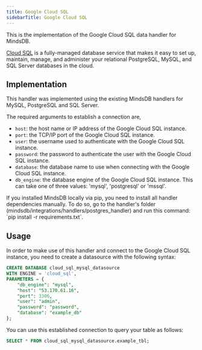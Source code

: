 ```yaml
---
title: Google Cloud SQL
sidebarTitle: Google Cloud SQL
---
```


This is the implementation of the Google Cloud SQL data handler for MindsDB.

[Cloud SQL](https://cloud.google.com/sql) is a fully-managed database service that makes it easy to set up, maintain, manage, and administer your relational PostgreSQL, MySQL, and SQL Server databases in the cloud.
## Implementation
This handler was implemented using the existing MindsDB handlers for MySQL, PostgreSQL and SQL Server.

The required arguments to establish a connection are,
* `host`: the host name or IP address of the Google Cloud SQL instance.
* `port`: the TCP/IP port of the Google Cloud SQL instance.
* `user`: the username used to authenticate with the Google Cloud SQL instance.
* `password`: the password to authenticate the user with the Google Cloud SQL instance.
* `database`: the database name to use when connecting with the Google Cloud SQL instance.
* `db_engine`: the database engine of the Google Cloud SQL instance. This can take one of three values: 'mysql', 'postgresql' or 'mssql'.


<Tip>
If you installed MindsDB locally via pip, you need to install all handler dependencies manually. To do so, go to the handler's folder (mindsdb/integrations/handlers/postgres_handler) and run this command: `pip install -r requirements.txt`.
</Tip>

## Usage

In order to make use of this handler and connect to the Google Cloud SQL instance, you need to create a datasource with the following syntax:

~~~~sql
CREATE DATABASE cloud_sql_mysql_datasource
WITH ENGINE = 'cloud_sql',
PARAMETERS = {
    "db_engine": "mysql",
    "host": "53.170.61.16",
    "port": 3306,
    "user": "admin",
    "password": "password",
    "database": "example_db"
};
~~~~

You can use this established connection to query your table as follows:

```sql
SELECT * FROM cloud_sql_mysql_datasource.example_tbl;
```
